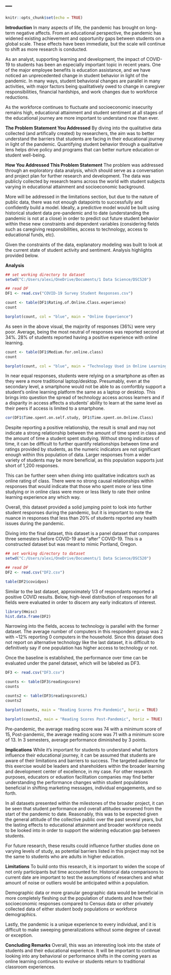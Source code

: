 ---
---

```r
knitr::opts_chunk$set(echo = TRUE)
```

**Introduction**
In many aspects of life, the pandemic has brought on long-term negative affects. From an educational perspective, the pandemic has widened existing achievement and opportunity gaps between students on a global scale. These effects have been immediate, but the scale will continue to shift as more research is conducted. 

As an analyst, supporting learning and development, the impact of COVID-19 to students has been an especially important topic in recent years. One of the major employee benefits is education assistance, and we have noticed an unprecedented change in student behavior in light of the pandemic. In many ways, student behavioral changes are parallel in many activities, with major factors being qualitatively owed to change in caregiver responsibilities, financial hardships, and work changes due to workforce reductions. 

As the workforce continues to fluctuate and socioeconomic insecurity remains high, educational attainment and student sentiment at all stages of the educational journey are more important to understand now than ever.

**The Problem Statement You Addressed**
By diving into the qualitative data collected (and artifically created) by researchers, the aim was to better understand the barriers that students are facing in their educational journey in light of the pandemic. Quantifying student behavior through a qualitative lens helps drive policy and programs that can better nurture education or student well-being. 

**How You Addressed This Problem Statement**
The problem was addressed through an exploratory data analysis, which should serve as a conversation and project plan for further research and development. The data was publicly collected by research teams across the world with student subjects varying in educational attainment and socioeconomic background. 

More will be addressed in the limitations section, but due to the nature of public data, there was not enough datapoints to successfully and confidently build a model. Ideally, a predictive model would be built using historical student data pre-pandemic and to date (understanding the pandemic is not at a close) in order to predict out future student behavior within these new constraints and dependent variables (considering fields such as caregiving responsibilities, access to technology, access to educational funds, etc).

Given the constraints of the data, explanatory modeling was built to look at the current state of student activity and sentiment. Analysis highlights provided below. 

**Analysis**

```r
## set working directory to dataset
setwd("C:/Users/alexi/OneDrive/Documents/1 Data Science/DSC520")

## read DF
DF1 <- read.csv("COVID-19 Survey Student Responses.csv")

count <- table(DF1$Rating.of.Online.Class.experience)
count

barplot(count, col = "blue", main = "Online Experience")
```

As seen in the above visual, the majority of responses (36%) were very poor. Average, being the most neutral of responses was reported second at 34%. 28% of students reported having a positive experience with online learning. 

```r
count <- table(DF1$Medium.for.online.class)
count

barplot(count, col = "blue", main = "Technology Used in Online Learning")
```
In near equal responses, students were relying on a smartphone as often as they were a more traditional laptop/desktop. Presumably, even at the secondary level, a smartphone would not be able to as comfortbly support a student's online learning platform the same as a laptop or desktop. This brings into question the spread of technology access across learners and if a disparity in access affects a students' ability to learn at the same level as their peers if access is limited to a smartphone. 

```r
cor(DF1$Time.spent.on.self.study, DF1$Time.spent.on.Online.Class)
```

Despite reporting a positive relationship, the result is small and may not indicate a strong relationship between the amount of time spent in class and the amount of time a student spent studying. Without strong indicators of time, it can be difficult to further quantify relationships between time and ratings provided by students, as the numeric indicators are not significant enough within this population of data. Larger responses from a wider variety of students may be more beneficial, as this population supports just short of 1,200 responses.

This can be further seen when diving into qualitative indicators such as online rating of class. There were no strong causal relationships within responses that would indicate that those who spent more or less time studying or in online class were more or less likely to rate their online learning experience any which way.

Overall, this dataset provided a solid jumping point to look into further student responses during the pandemic, but it is important to note the nuance in responses that less than 20% of students reported any health issues during the pandemic. 

Diving into the final dataset, this dataset is a panel dataset that compares three semesters before COVID-19 and "after" COVID-19. This is a constructed dataset but was meant to mimic Portland, Oregon. 

```r
## set working directory to dataset
setwd("C:/Users/alexi/OneDrive/Documents/1 Data Science/DSC520")

## read DF
DF2 <- read.csv("DF2.csv")
```

```r
table(DF2$covidpos)
```

Similar to the last dataset, approximately 1/3 of respondants reported a positive COVID results. Below, high-level distribution of responses for all fields were evaluated in order to discern any early indicators of interest.

```r
library(Hmisc)
hist.data.frame(DF2)
```
Narrowing into the fields, access to technology is parallel with the former dataset. The average number of computers in this respondent group was 2 with ~12% reporting 0 computers in the household. Since this dataset does not report on alternative technology like the last dataset, it is difficult to definitively say if one population has higher access to technology or not. 

Once the baseline is established, the performance over time can be evaluated under the panel dataset, which will be labeled as DF3.
```r
DF3 <- read.csv("DF3.csv")

counts <- table(DF3$readingscore)
counts

counts2 <- table(DF3$readingscoreSL)
counts2

barplot(counts, main = "Reading Scores Pre-Pandemic", horiz = TRUE)
```

```r
barplot(counts2, main = "Reading Scores Post-Pandemic", horiz = TRUE)

```
Pre-pandemic, the average reading score was 74 with a minimum score of 15, Post-pandemic, the average reading score was 71 with a minimum score of 13. In 3 semesters, average performance diminished by 3 points. 

**Implications**
While it's important for students to understand what factors influence their educational journey, it can be assumed that students are aware of their limitations and barriers to success. The targeted audience for this exercise would be leaders and shareholders within the broader learning and development center of excellence, in my case. For other research purposes, educators or eduation facilitation companies may find better understanding the performance changes within student populations beneficial in shifting marketing messages, individual engagements, and so forth. 

In all datasets presented within the milestones of the broader project, it can be seen that student performance and overall attitudes worsened from the start of the pandemic to date. Reasonably, this was to be expected given the general attitude of the collective public over the past several years, but the lasting effects to educational attainment and broader workforce needs to be looked into in order to support the widening education gap between students. 

For future research, these results could influence further studies done on varying levels of study, as potential barriers listed in this project may not be the same to students who are adults in higher education. 

**Limitations**
To build onto this research, it is important to widen the scope of not only participants but time accounted for. Historical data comparisons to current date are important to test the assumptions of researchers and what amount of noise or outliers would be anticipated within a population. 

Demographic data or more granular geographic data would be beneficial in more completely fleshing out the population of students and how their socioeconomic responses compared to Census data or other privately collected data of either student body populations or workforce demographics.

Lastly, the pandemic is a unique experience to every individual, and it is difficult to make sweeping generalizations without some degree of caveat or exception. 

**Concluding Remarks**
Overall, this was an interesting look into the state of students and their educational experience. It will be important to continue looking into any behavioral or performance shifts in the coming years as online learning continues to evolve or students return to traditional classroom experiences. 
